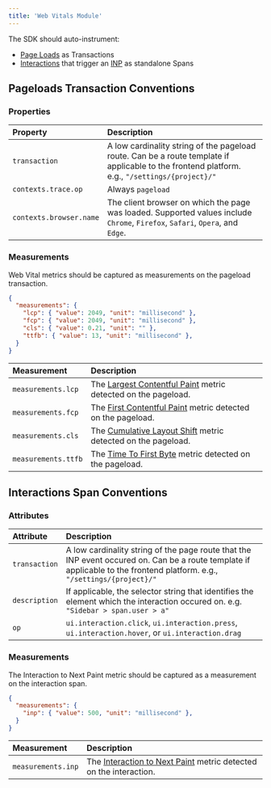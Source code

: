 ```yaml
---
title: 'Web Vitals Module'
---
```


The SDK should auto-instrument:
- [Page Loads](#pageloads-transaction-conventions) as Transactions 
- [Interactions](#interactions-span-conventions) that trigger an [INP](https://web.dev/articles/inp) as standalone Spans

## Pageloads Transaction Conventions

### Properties

| Property | Description |
|:--|:--|
| `transaction`           | A low cardinality string of the pageload route. Can be a route template if applicable to the frontend platform. e.g., `"/settings/{project}/"` |
| `contexts.trace.op`     | Always `pageload` |
| `contexts.browser.name` | The client browser on which the page was loaded. Supported values include `Chrome`, `Firefox`, `Safari`, `Opera`, and `Edge`. |

### Measurements

Web Vital metrics should be captured as measurements on the pageload transaction.
```json
{
  "measurements": {
    "lcp": { "value": 2049, "unit": "millisecond" },
    "fcp": { "value": 2049, "unit": "millisecond" },
    "cls": { "value": 0.21, "unit": "" },
    "ttfb": { "value": 13, "unit": "millisecond" },
  }
}
```

| Measurement | Description |
|:--|:--|
| `measurements.lcp`      | The [Largest Contentful Paint](https://web.dev/articles/lcp) metric detected on the pageload. |
| `measurements.fcp`      | The [First Contentful Paint](https://web.dev/articles/fcp) metric detected on the pageload. |
| `measurements.cls`      | The [Cumulative Layout Shift](https://web.dev/articles/cls) metric detected on the pageload. |
| `measurements.ttfb`     | The [Time To First Byte](https://web.dev/articles/ttfb) metric detected on the pageload. |

## Interactions Span Conventions

### Attributes

| Attribute | Description |
|:--|:--|
| `transaction`      | A low cardinality string of the page route that the INP event occured on. Can be a route template if applicable to the frontend platform. e.g., `"/settings/{project}/"` |
| `description`      | If applicable, the selector string that identifies the element which the interaction occured on. e.g. `"Sidebar > span.user > a"` |
| `op`               | `ui.interaction.click`, `ui.interaction.press`, `ui.interaction.hover`, or `ui.interaction.drag` |

### Measurements

The Interaction to Next Paint metric should be captured as a measurement on the interaction span.
```json
{
  "measurements": {
    "inp": { "value": 500, "unit": "millisecond" },
  }
}
```

| Measurement | Description |
|:--|:--|
| `measurements.inp` | The [Interaction to Next Paint](https://web.dev/articles/inp) metric detected on the interaction. |

